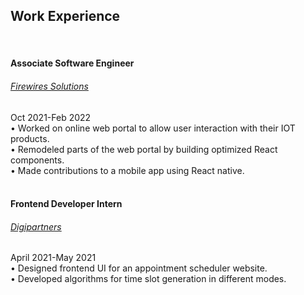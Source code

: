 ## Work Experience

<br />

<h4>Associate Software Engineer</h4>
<h6>
  <a href="https://firewiresiot.com/">Firewires Solutions</a>
</h6>
Oct 2021-Feb 2022 <br />
• Worked on online web portal to allow user interaction with their IOT products.
<br />
• Remodeled parts of the web portal by building optimized React components.
<br />• Made contributions to a mobile app using React native.

<br />
<br />

<h4>Frontend Developer Intern</h4>
<h6>
  <a href="https://www.getprobooking.com/">Digipartners</a>
</h6>
April 2021-May 2021
<br />
• Designed frontend UI for an appointment scheduler website.
<br />• Developed algorithms for time slot generation in different modes.
